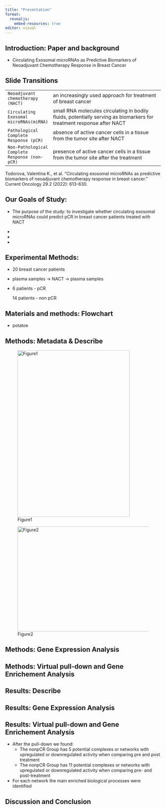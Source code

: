 ```yaml
---
title: "Presentation"
format:
  revealjs:
    embed-resources: true
editor: visual
---
```


## Introduction: Paper and background

-   Circulating Exosomal microRNAs as Predictive Biomarkers of Neoadjuvant Chemotherapy Response in Breast Cancer

## Slide Transitions {.scrollable}

|                                                |                                                                                                                       |
|------------------------------------------------|-----------------------------------------------------------------------------------------------------------------------|
| `Neoadjuvant chemotherapy (NACT)`              | an increasingly used approach for treatment of breast cancer                                                          |
| `Circulating Exosomal microRNAs(miRNA)`        | small RNA molecules circulating in bodily fluids, potentially serving as biomarkers for treatment response after NACT |
| `Pathological Complete Response (pCR)`         | absence of active cancer cells in a tissue from the tumor site after NACT                                             |
| `Non-Pathological Complete Response (non-pCR)` | presence of active cancer cells in a tissue from the tumor site after the treatment                                   |

::: footer
Todorova, Valentina K., et al. "Circulating exosomal microRNAs as predictive biomarkers of neoadjuvant chemotherapy response in breast cancer." Current Oncology 29.2 (2022): 613-630.
:::

## Our Goals of Study:

-   The purpose of the study: to investigate whether circulating exosomal microRNAs could predict pCR in breast cancer patients treated with NACT

-   

-   

-   

## Experimental Methods:

-   20 breast cancer patients

-   plasma samples -\> NACT -\> plasma samples

-   6 patients - pCR

    14 patients - non pCR

## Materials and methods: Flowchart

-   potatoe

## Methods: Metadata & Describe

::: {layout-ncol="2"}
![Figure1](images/figure_01.jpg){.absolute top="200" left="0" width="363" height="540"}

![Figure2](images/figure_02.jpg){.absolute top="200" right="0" width="557" height="340"}
:::

## Methods: Gene Expression Analysis

## Methods: Virtual pull-down and Gene Enrichement Analysis

## Results: Describe

## Results: Gene Expression Analysis

## Results: Virtual pull-down and Gene Enrichement Analysis

-   After the pull-down we found:
    -   The nonpCR Group has 5 potential complexes or networks with upregulated or downregulated activity when comparing pre and post treatment
    -   The nonpCR Group has 11 potential complexes or networks with upregulated or downregulated activity when comparing pre- and post-treatment
-   For each network the main enriched biological processes were identified

## Discussion and Conclusion

